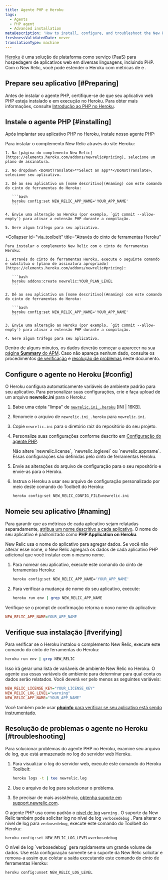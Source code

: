 ```yaml
---
title: Agente PHP e Heroku
tags:
  - Agents
  - PHP agent
  - Advanced installation
metaDescription: 'How to install, configure, and troubleshoot the New Relic PHP agent on Heroku.'
freshnessValidatedDate: never
translationType: machine
---
```


[Heroku](//www.heroku.com/) é uma solução de plataforma como serviço (PaaS) para hospedagem de aplicativos web em diversas linguagens, incluindo PHP. Com o New Relic, você pode estender o Heroku com métricas de [<InlinePopover type="apm"/>](/docs/apm/new-relic-apm/getting-started/welcome-new-relic-apm)e [<InlinePopover type="browser"/>](/docs/browser/new-relic-browser/getting-started/new-relic-browser).

## Prepare seu aplicativo [#Preparing]

Antes de instalar o agente PHP, certifique-se de que seu aplicativo web PHP esteja instalado e em execução no Heroku. Para obter mais informações, consulte [Introdução ao PHP no Heroku](//devcenter.heroku.com/articles/getting-started-with-php).

## Instale o agente PHP [#installing]

Após implantar seu aplicativo PHP no Heroku, instale nosso agente PHP:

<CollapserGroup>
  <Collapser
    id="via_heroku"
    title="Através do site Heroku"
  >
    Para instalar o complemento New Relic através do site Heroku:

    1. Na [página do complemento New Relic](https://elements.heroku.com/addons/newrelic#pricing), selecione um plano de assinatura.

    2. No dropdown <DoNotTranslate>**Select an app**</DoNotTranslate>, selecione seu aplicativo.

    3. Dê ao seu aplicativo um [nome descritivo](#naming) com este comando do cinto de ferramentas do Heroku:

       ```bash
       heroku config:set NEW_RELIC_APP_NAME='YOUR_APP_NAME'
       ```

    4. Envie uma alteração ao Heroku (por exemplo, `git commit --allow-empty`) para ativar a extensão PHP durante a compilação.

    5. Gere algum tráfego para seu aplicativo.
  </Collapser>

  <Collapser
    id="via_toolbelt"
    title="Através do cinto de ferramentas Heroku"
  >
    Para instalar o complemento New Relic com o cinto de ferramentas Heroku:

    1. Através do cinto de ferramentas Heroku, execute o seguinte comando e substitua o [plano de assinatura apropriado](https://elements.heroku.com/addons/newrelic#pricing):

       ```bash
       heroku addons:create newrelic:YOUR_PLAN_LEVEL
       ```

    2. Dê ao seu aplicativo um [nome descritivo](#naming) com este comando do cinto de ferramentas do Heroku:

       ```bash
       heroku config:set NEW_RELIC_APP_NAME='YOUR_APP_NAME'
       ```

    3. Envie uma alteração ao Heroku (por exemplo, `git commit --allow-empty`) para ativar a extensão PHP durante a compilação.

    4. Gere algum tráfego para seu aplicativo.
  </Collapser>
</CollapserGroup>

Dentro de alguns minutos, os dados deverão começar a aparecer na sua [página <DoNotTranslate>**Summary**</DoNotTranslate> do APM](/docs/apm/applications-menu/monitoring/apm-overview-page). Caso não apareça nenhum dado, consulte os procedimentos [de verificação](#verifying) e [resolução de problemas](#troubleshooting) neste documento.

## Configure o agente no Heroku [#config]

O Heroku configura automaticamente variáveis de ambiente padrão para seu aplicativo. Para personalizar suas configurações, crie e faça upload de um arquivo <DoNotTranslate>**newrelic.ini**</DoNotTranslate> para o Heroku:

1. Baixe uma cópia "limpa" de [`newrelic.ini_.heroku`](./files/newrelic.ini_.heroku) \[INI | 16KB].

2. Renomeie o arquivo de `newrelic.ini_.heroku` para `newrelic.ini`.

3. Copie `newrelic.ini` para o diretório raiz do repositório do seu projeto.

4. Personalize suas configurações conforme descrito em [Configuração do agente PHP](/docs/agents/php-agent/configuration/php-agent-configuration).

   <Callout variant="caution">
     Não altere `newrelic.license`, `newrelic.loglevel` ou `newrelic.appname`. Essas configurações são definidas pelo cinto de ferramentas Heroku.
   </Callout>

5. Envie as alterações do arquivo de configuração para o seu repositório e envie-as para o Heroku.

6. Instrua o Heroku a usar seu arquivo de configuração personalizado por meio deste comando do Toolbelt do Heroku:

   ```bash
   heroku config:set NEW_RELIC_CONFIG_FILE=newrelic.ini
   ```

## Nomeie seu aplicativo [#naming]

Para garantir que as métricas de cada aplicativo sejam relatadas separadamente, [atribua um nome descritivo a cada aplicativo](/docs/apm/new-relic-apm/installation-configuration/naming-your-application#app-name). O nome do seu aplicativo é padronizado como <DoNotTranslate>**PHP Application on Heroku**</DoNotTranslate>.

New Relic usa o nome do aplicativo para agregar dados. Se você não alterar esse nome, o New Relic agregará os dados de cada aplicativo PHP adicional que você instalar com o mesmo nome.

1. Para nomear seu aplicativo, execute este comando do cinto de ferramentas Heroku:

   ```bash
   heroku config:set NEW_RELIC_APP_NAME='YOUR_APP_NAME'
   ```

2. Para verificar a mudança de nome do seu aplicativo, execute:

   ```bash
   heroku run env | grep NEW_RELIC_APP_NAME
   ```

Verifique se o prompt de confirmação retorna o novo nome do aplicativo:

```ini
NEW_RELIC_APP_NAME=YOUR_APP_NAME
```

## Verifique sua instalação [#verifying]

Para verificar se o Heroku instalou o complemento New Relic, execute este comando do cinto de ferramentas do Heroku:

```bash
heroku run env | grep NEW_RELIC
```

Isso irá gerar uma lista de variáveis de ambiente New Relic no Heroku. O agente usa essas variáveis de ambiente para determinar para qual conta os dados serão relatados. Você deverá ver pelo menos as seguintes variáveis:

```ini
NEW_RELIC_LICENSE_KEY="YOUR_LICENSE_KEY"
NEW_RELIC_LOG_LEVEL="warning"
NEW_RELIC_APP_NAME="YOUR_APP_NAME"
```

Você também pode usar [<DoNotTranslate>**phpinfo**</DoNotTranslate> para verificar se seu aplicativo está sendo instrumentado](/docs/agents/php-agent/troubleshooting/using-phpinfo-verify-php).

## Resolução de problemas o agente no Heroku [#troubleshooting]

Para solucionar problemas do agente PHP no Heroku, examine seu arquivo de log, que está armazenado no log do servidor web Heroku.

1. Para visualizar o log do servidor web, execute este comando do Heroku Toolbelt:

   ```bash
   heroku logs -t | tee newrelic.log
   ```

2. Use o arquivo de log para solucionar o problema.

3. Se precisar de mais assistência, [obtenha suporte em support.newrelic.com](https://support.newrelic.com).

O agente PHP usa como padrão o [nível de log](/docs/agents/php-agent/configuration/php-agent-configuration#inivar-loglevel) `warning` . O suporte da New Relic também pode solicitar log no nível de log `verbosedebug` . Para alterar o nível de log para `verbosedebug`, execute este comando do Toolbelt do Heroku:

```bash
heroku config:set NEW_RELIC_LOG_LEVEL=verbosedebug
```

<Callout variant="caution">
  O nível de log `verbosedebug` gera rapidamente um grande volume de dados. Use esta configuração somente se o suporte da New Relic solicitar e remova-a assim que coletar a saída executando este comando do cinto de ferramentas Heroku:

  ```bash
  heroku config:unset NEW_RELIC_LOG_LEVEL
  ```
</Callout>

<InstallFeedback/>
